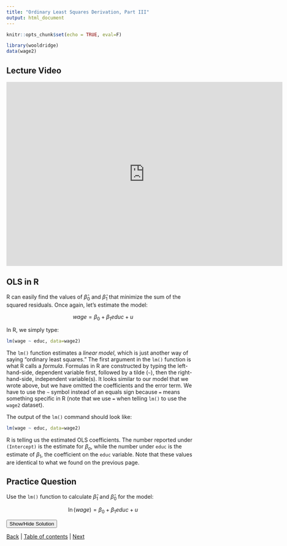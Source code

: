 ```yaml
---
title: "Ordinary Least Squares Derivation, Part III"
output: html_document
---
```


```r
knitr::opts_chunk$set(echo = TRUE, eval=F)

library(wooldridge)
data(wage2)
```

## Lecture Video

<iframe id="kaltura_player" src="https://cdnapisec.kaltura.com/p/391241/sp/39124100/embedIframeJs/uiconf_id/22119142/partner_id/391241?iframeembed=true&playerId=kaltura_player&entry_id=0_k3czgop6&flashvars[localizationCode]=en&amp;flashvars[leadWithHTML5]=true&amp;flashvars[sideBarContainer.plugin]=true&amp;flashvars[sideBarContainer.position]=left&amp;flashvars[sideBarContainer.clickToClose]=true&amp;flashvars[chapters.plugin]=true&amp;flashvars[chapters.layout]=vertical&amp;flashvars[chapters.thumbnailRotator]=false&amp;flashvars[streamSelector.plugin]=true&amp;flashvars[EmbedPlayer.SpinnerTarget]=videoHolder&amp;flashvars[dualScreen.plugin]=true&amp;flashvars[hotspots.plugin]=1&amp;flashvars[Kaltura.addCrossoriginToIframe]=true&amp;&wid=0_7r7wibya" width="720" height="480"  allow="autoplay *; fullscreen *; encrypted-media *" sandbox="allow-forms allow-same-origin allow-scripts allow-top-navigation allow-pointer-lock allow-popups allow-modals allow-orientation-lock allow-popups-to-escape-sandbox allow-presentation allow-top-navigation-by-user-activation" frameborder="0" title="Kaltura Player"></iframe>


## OLS in R

R can easily find the values of $\widehat{\beta}_0$ and $\widehat{\beta}_1$ that minimize the sum of the squared residuals. Once again, let's estimate the model:

$$wage = \beta_0 + \beta_1 educ + u$$

In R, we simply type:

```r
lm(wage ~ educ, data=wage2)
```

The `lm()` function estimates a *linear model*, which is just another way of saying "ordinary least squares." The first argument in the `lm()` function is what R calls a *formula*. Formulas in R are constructed by typing the left-hand-side, dependent variable first, followed by a tilde (`~`), then the right-hand-side, independent variable(s). It looks similar to our model that we wrote above, but we have omitted the coefficients and the error term. We have to use the `~` symbol instead of an equals sign because `=` means something specific in R (note that we use `=` when telling `lm()` to use the `wage2` dataset).

The output of the `lm()` command should look like:

```r
lm(wage ~ educ, data=wage2)
```

R is telling us the estimated OLS coefficients. The number reported under `(Intercept)` is the estimate for $\beta_o$, while the number under `educ` is the estimate of $\beta_1$, the coefficient on the `educ` variable. Note that these values are identical to what we found on the previous page. 

## Practice Question
Use the `lm()` function to calculate $\widehat{\beta}_1$ and $\widehat{\beta}_0$ for the model:

$$\ln(wage) = \beta_0 + \beta_1 educ + u$$


<div id="spoiler" style="display:none">

```r
lm(lwage ~ educ, data=wage2)
```

</div>

<button title="Click to Show/Hide Content" type="button" onclick="if(document.getElementById('spoiler') .style.display=='none') {document.getElementById('spoiler') .style.display=''}else{document.getElementById('spoiler') .style.display='none'}">Show/Hide Solution</button>



[Back](2_2.html) | [Table of contents](2_0.html) | [Next](2_4.html) 
